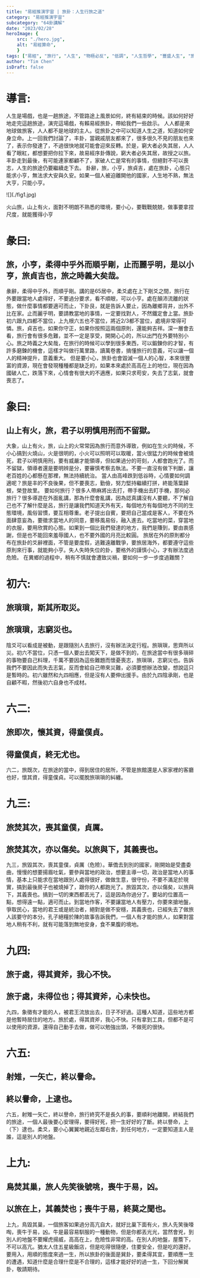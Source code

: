 ```yaml
---
title: "易經推演宇宙 | 旅卦：人生行旅之道"
category: "易經推演宇宙"
subcategory: "64卦講解"
date: "2023/02/28"
heroImage: {
    src: "./hero.jpg",
    alt: "易經算命",
    }
tags: ["易經", "旅行", "人生", "物極必反", "低調", "人生哲學", "豐盛人生", "旅行的意義", "旅行", "人生", "初六", "危險"]
author: "Tim Chen"
isDraft: false
---
```

# 導言:
人生是場戲，也是一趟旅途，不管路途上風景如何，終有結束的時候。該如何好好地走完這趟旅途，演完這場戲，有賴易經旅卦，帶給我們一些啟示。
人人都是來地球做旅客，人人都不是地球的主人。從旅卦之中可以知道人生之道，知道如何安身立命。上一回我們討論了，丰卦，當親戚朋友都來了，很多很久不見的朋友也來了，表示你發達了，不過很快地就可能會迎來反轉。於是，窮大者必失其居，人人看了眼紅，都想要把你拉下來，故易經序卦傳說，窮大者必失其居，故授之以旅。丰卦走到最後，有可能連家都顧不了，家破人亡是常有的事情，但絕對不可以喪志，人生的旅途仍要繼續走下去。
卦辭，旅，小亨，旅貞吉，處在旅卦，心態只能求小亨，無法求大安與久安。如果一個人被迫離開他的國家，人生地不熟，無法大亨，只能小亨。

<p align="left">![](./fig1.jpg)</p>
<figcaption>火山旅，山上有火，面對不明朗不熟悉的環境，要小心，要戰戰兢兢，做事要拿捏尺度，就能獲得小亨</figcaption>

# 彖曰:
## 旅，小亨，柔得中乎外而順乎剛，止而麗乎明，是以小亨，旅貞吉也，旅之時義大矣哉。
彖辭，柔得中乎外，而順乎剛。講的是65居中，柔爻處在上下剛爻之間，旅行在外要跟當地人處得好，不要過分要求，看不順眼，可以小亨。處在顛沛流離的狀態，做什麼事情都要適可而止，下卦艮，就是告訴人要止，因為離鄉背井，出外不比在家。止而麗乎明，要請教當地的事情，一定要找對人，不然鐵定會上當。旅卦初六跟九四都不當位，上九根六五也不當位，將近2/3都不當位，處境非常得可憐。旅，貞吉也，如果你守正，如果你按照這兩個原則，還能夠吉祥。深一層會去看，旅行會有很多危難，並不一定是享受，開開心心的，所以出門在外要特別小心。旅之時義之大矣哉，在旅行的時候可以學到很多東西，可以鍛鍊你的才智，有許多磨鍊的機會，這樣才叫做行萬里路，讀萬卷書，搞懂旅行的意義，可以讓一個人的精神提升，意義重大。
但是要小心，旅卦也會毀滅一個人的心智，本來很豐富的資源，現在會發現種種都是缺乏的，如果本來處於高高在上的地位，現在因為國破人亡，跌落下來，心情會有很大的不適應，如果只求苟安，失去了志氣，就會喪志了。
# 象曰:
## 山上有火，旅，君子以明慎用刑而不留獄。
大象，山上有火，旅，山上的火常常因為旅行而意外導致，例如在生火的時候，不小心搞到火燒山，火是很明的，小火可以照明可以取暖，當火很猛力的時候會被燒死，君子以明慎用刑，要有威嚴才能領導，但如果過分的苛刻，人都會跑光了。而不留獄，領導者還是要明辨是分，要審慎考察去執法。不要一直沒有做下判斷，讓老百姓的心都懸在那裡，無法持續統治。
當人由高峰跌到低谷時，心情要如何調適呢？旅是丰的不良後果，但不要喪志，勤儉，努力堅持繼續打拼，終能落葉歸根，榮登故里。
要如何旅行？很多人帶麻將出去打，帶手機出去盯手機，那何必旅行？很多導遊在外面亂講，那為什麼會亂講，因為認真講沒有人要聽，不了解自己也不了解什麼是呂，旅行是讓我們知道天外有天，每個地方有每個地方不同的生態環境，風俗習慣，要互相尊重。老子提出自賓，要把自己當成是客人，不要在外面肆意妄為，要徵求當地人的同意，要移風易俗，融入進去。吃當地的菜，穿當地的衣服，要用欣賞的心態。如果到一個比我們發達的地方，我們是賺到，要由衷感謝，但是也不能回來羞辱國人，也不要外國的月亮比較圓。
旅居在外的原則都分布在旅卦的爻辭裡面，不管是要度假，逃難遠離戰爭，要旅居海外，都要遵守這些原則來行事，就能夠小亨。失人失時失位的卦，要格外的謹慎小心，才有辦法度過危險。
在異鄉的過程中，稍有不慎就會遭致災禍，要如何一步一步度過難關？
# 初六:
## 旅瑣瑣，斯其所取災。
## 旅瑣瑣，志窮災也。
陰爻可以看成是被動，是跟隨別人去旅行，沒有辦法決定行程。旅瑣瑣，思齊所以災。初六不當位，只憑一個人要出去闖天下，是做不到的，在旅途當中有很多瑣碎的事物要自己料理，千萬不要因為這些難題而懷憂喪志，旅瑣瑣，志窮災也。告訴我們不要因此而失去志氣，反而會給自己帶來災難，必須要想辦法改變，想說這只是暫時的。初六雖然和九四相應，但是沒有人要伸出援手。由於九四陰承剛，也是自顧不暇，然後初六自身也不成材。
# 六二:
## 旅即次，懷其資，得童僕貞。
## 得童僕貞，終无尤也。
六二，旅既次，在旅途的當中，得到居住的居所，不管是旅館還是人家家裡的客廳也好，懷其資，得童僕貞。可以擺脫旅瑣瑣的糾纏。
# 九三:
## 旅焚其次，喪其童僕，貞厲。
## 旅焚其次，亦以傷矣。以旅與下，其義喪也。
九三，旅毀其次，喪其童僕，貞厲（危險）。華僑去到別的國家，剛開始是受盡委曲，慢慢的想要揚眉吐氣，要參與當地的政治，想要主導一切，政治是當地人的事情，基本上只能求在當地跟別人處得很好，做做生意，很守份，不要不滿足於現實，搞到最後房子也被燒掉了，跟你的人都跑光了。旅毀其次，亦以傷矣，以旅與下，其義喪也。搞到一切的東西都丟光了，這是因為你過分了。要站的位置高一點，想得遠一點，適可而止。到當地作客，不要讓當地人有壓力，你要來搶地盤，爭取民心，當地的君王或是統治者，絕對是做不安穩，其義喪也，已經失去了做旅人該要守的本分。孔子絕糧於陳的故事告訴我們，一個人有才能的旅人，如果對當地人稍有不利，就有可能落到無地安身，食不果腹的境地。
# 九四:
## 旅于處，得其資斧，我心不快。
## 旅于處，未得位也；得其資斧，心未快也。
九四，象徵有才能的人，被君王流放出去，日子不好過。這種人知道，這些地方都是他暫時居住的地方。旅於處，得其資斧，我心不快。只有拿到工具，但都不是可以使用的資源，還得自己動手去做，做可以勉強出頭，不做死的很快。
# 六五:
## 射雉，一矢亡，終以譽命。
## 終以譽命，上逮也。
六五，射雉一矢亡，終以譽命，旅行終究不是長久的事，要順利地離開，終結我們的旅途，一個人最後要心安理得，要得好死，把一生好好的了斷。終以譽命，上（下）逮也。柔爻，要小心翼翼地親近左鄰右舍，到任何地方，一定要知道主人是誰，這是別人的地盤。
# 上九:
## 鳥焚其巢，旅人先笑後號咷，喪牛于易，凶。
## 以旅在上，其義焚也；喪牛于易，終莫之聞也。
上九，鳥毀其巢，一個旅客如果過分高亢自大，就好比巢下面有火，旅人先笑後嚎啕，喪牛于易，凶。牛是最容易馴服的一種動物，但是你都丟光光，當然會兇，到別人的地盤不要耀虎揚威，高高在上，危險性非常的高。在別人的地盤，屋簷下，不可以高亢。猶太人住五星級飯店，但是吃得很隨便，住要安全，但是吃的還好。要用入，用順的態度來過一生，所以旅卦的後面是巽卦，要柔得其宜，要順應一生的遭遇，知道什麼是合理什麼是不合理的，這樣才能好好的過一生，下回分解巽卦，敬請期待。